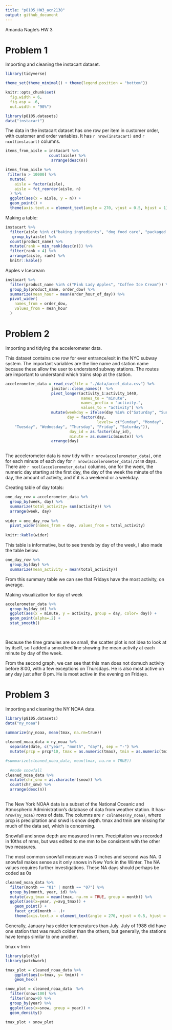 ```yaml
---
title: "p8105_HW3_acn2138"
output: github_document
---
```


Amanda Nagle's HW 3 

# Problem 1
 
Importing and cleaning the instacart dataset. 
```r
library(tidyverse)

theme_set(theme_minimal() + theme(legend.position = "bottom"))

knitr::opts_chunk$set(
  fig.width = 6,
  fig.asp = .6,
  out.width = "90%")

library(p8105.datasets)
data("instacart")


```
The data in the instacart dataset has one row per item in customer order, with customer and order variables. It has `r nrow(instacart)` and `r ncol(instacart)` columns. 

```R
items_from_aisle = instacart %>%
                   count(aisle) %>%
                    arrange(desc(n))

items_from_aisle %>%
 filter(n > 10000) %>%
  mutate(
    aisle = factor(aisle),
    aisle = fct_reorder(aisle, n)
  ) %>%
  ggplot(aes(x = aisle, y = n)) +
  geom_point() +
  theme(axis.text.x = element_text(angle = 270, vjust = 0.5, hjust = 1))
```
Making a table:

```r

instacart %>%
  filter(aisle %in% c("baking ingredients", "dog food care", "packaged vegetables fruits")) %>%
   group_by(aisle) %>%
  count(product_name) %>%
  mutate(rank = min_rank(desc(n))) %>%
  filter(rank < 4) %>%
  arrange(aisle, rank) %>%
  knitr::kable()

```

Apples v Icecream

```r
instacart %>%
  filter(product_name %in% c("Pink Lady Apples", "Coffee Ice Cream")) %>%
  group_by(product_name, order_dow) %>%
  summarize(mean_hour = mean(order_hour_of_day)) %>%
  pivot_wider(
    names_from = order_dow,
    values_from = mean_hour
  )

```


# Problem 2

Importing and tidying the accelerometer data.

This dataset contains one row for ever entrance/exit in the NYC subway system. The important variables are the line name and station name because these allow the user to understand subway stations. The routes are important to understand which trains stop at the station. 


```r
accelerometer_data = read_csv(file = "./data/accel_data.csv") %>%
                    janitor::clean_names()  %>%
                    pivot_longer(activity_1:activity_1440,
                                 names_to = "minute",
                                 names_prefix = "activity.",
                                 values_to = "activity") %>%
                    mutate(weekday = ifelse(day %in% c("Saturday", "Sunday"), "weekend", "weekday"),
                           day = factor(day,
                                        levels= c("Sunday", "Monday", 
    "Tuesday", "Wednesday", "Thursday", "Friday", "Saturday")),
                            day_id = as.factor(day_id),
                            minute = as.numeric(minute)) %>%
                    arrange(day)
  

```
The accelerometer data is now tidy with `r nrow(accelerometer_data)`, one for each minute of each day for `r nrow(accelerometer_data)/1440` days. There are `r ncol(accelerometer_data)` columns, one for the week, the numeric day starting at the first day, the day of the week the minute of the day, the amount of activity, and if it is a weekend or a weekday. 


Creating table of day totals: 
```R
one_day_row = accelerometer_data %>%
  group_by(week, day) %>%
  summarize(total_activity= sum(activity)) %>%
  arrange(week, day) 
  
wider = one_day_row %>%
  pivot_wider(names_from = day, values_from = total_activity) 
  
knitr::kable(wider)
```
This table is informative, but to see trends by day of the week, I also made the table below. 

```r
one_day_row %>% 
  group_by(day) %>%
  summarize(mean_activity = mean(total_activity)) 
```
From this summary table we can see that Fridays have the most activity, on average. 

Making visualization for day of week
```R

accelerometer_data %>%
  group_by(day_id) %>%
  ggplot(aes(x = minute, y = activity, group = day, color= day)) +
  geom_point(alpha=.2) +
  stat_smooth()

  
```
Because the time granules are so small, the scatter plot is not idea to look at by itself, so I added a smoothed line showing the mean activity at each minute by day of the week. 

From the second graph, we can see that this man does not domuch activity before 8:00, with a few exceptions on Thursdays. He is also most active on any day just after 8 pm. He is most active in the evening on Fridays. 

# Problem 3

Importing and cleaning the NY NOAA data.

```r
library(p8105.datasets)
data("ny_noaa") 
            
summarize(ny_noaa, mean(tmax, na.rm=true))

cleaned_noaa_data = ny_noaa %>%
  separate(date, c("year", "month", "day"), sep = "-") %>% 
  mutate(prcp = prcp*10, tmax = as.numeric(tmax), tmin = as.numeric(tmin))

#summarize(cleaned_noaa_data, mean(tmax, na.rm = TRUE))
  
  #mode snowfall 
cleaned_noaa_data %>%
  mutate(chr_snw = as.character(snow)) %>%
  count(chr_snw) %>%
  arrange(desc(n))
  
```
The New York NOAA data is a subset of the National Oceanic and Atmospheric Administration's database of data from weather station. It has`r nrow(ny_noaa)` rows of data. The columns are `r colnames(ny_noaa)`, where prcp is precipitation and snwd is snow depth. tmax and tmin are missing for much of the data set, which is concerning.

Snowfall and snow depth are measured in mm. Precipitation was recorded in 10ths of mms, but was edited to me mm to be consistent with the other two measures. 

The most common snowfall measure was 0 inches and second was NA. 0 snowfall makes sense as it only snows in New York in the Winter. The NA values requires further investigations. These NA days should perhaps be coded as 0s

``` r
cleaned_noaa_data %>%
  filter(month == "01" | month == "07") %>%
  group_by(month, year, id) %>%
  mutate(avg_tmax = mean(tmax, na.rm = TRUE, group = month)) %>%
  ggplot(aes(x=year, y=avg_tmax)) +
    geom_point() +         
    facet_grid(month ~ .)+
    theme(axis.text.x = element_text(angle = 270, vjust = 0.5, hjust = 1))

```
Generally, January has colder temperatures than July. July of 1988 did have one station that was much colder than the others, but generally, the stations have temps similar to one another. 

tmax v tmin
```r
library(plotly)
library(patchwork)

tmax_plot = cleaned_noaa_data %>%
    ggplot(aes(x=tmax, y= tmin)) +
    geom_hex()

snow_plot = cleaned_noaa_data  %>%
  filter(snow<100) %>%
  filter(snow>0) %>%
  group_by(year) %>%
  ggplot(aes(x=snow, group = year)) +
  geom_density()

tmax_plot + snow_plot
```

